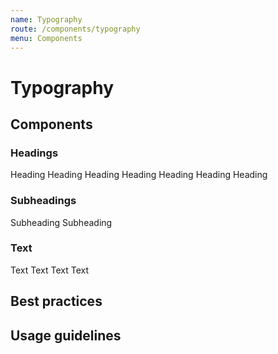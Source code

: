 ```yaml
---
name: Typography
route: /components/typography
menu: Components
---
```




# Typography

## Components

### Headings

<Playground>
  <Fragment>
    <Heading element="h3" size={Heading.KILO}>
      Heading
    </Heading>
    <Heading element="h3" size={Heading.MEGA}>
      Heading
    </Heading>
    <Heading element="h3" size={Heading.GIGA}>
      Heading
    </Heading>
    <Heading element="h3" size={Heading.TERA}>
      Heading
    </Heading>
    <Heading element="h3" size={Heading.PETA}>
      Heading
    </Heading>
    <Heading element="h3" size={Heading.EXA}>
      Heading
    </Heading>
    <Heading element="h3" size={Heading.ZETTA}>
      Heading
    </Heading>
  </Fragment>
</Playground>

<Props of={Heading} />

### Subheadings

<Playground>
  <Fragment>
    <SubHeading element="h3" size={SubHeading.KILO}>
      Subheading
    </SubHeading>
    <SubHeading element="h3" size={SubHeading.MEGA}>
      Subheading
    </SubHeading>
  </Fragment>
</Playground>

<Props of={SubHeading} />

### Text

<Playground>
  <Fragment>
    <Text>Text</Text>
    <Text bold size={Text.KILO}>
      Text
    </Text>
    <Text italic size={Text.KILO}>
      Text
    </Text>
    <Text element="span" size={Text.MEGA}>
      Text
    </Text>
  </Fragment>
</Playground>

<Props of={Text} />

## Best practices

## Usage guidelines
